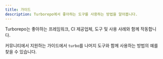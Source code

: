 ```yaml
---
title: 가이드
description: Turborepo에서 좋아하는 도구를 사용하는 방법을 알아봅니다.
---
```



Turborepo는 좋아하는 프레임워크, CI 제공업체, 도구 및 사용 사례와 함께 작동합니다.

커뮤니티에서 지원하는 가이드에서 `turbo`를 나머지 도구와 함께 사용하는 방법의 예를 찾을 수 있습니다.

<Cards>
<Card
  title="프레임워크"
  description="Turborepo에 프레임워크를 통합합니다"
  href="/docs/guides/frameworks"
/>
<Card
  title="지속적 통합"
  description="CI와 함께 Turborepo를 사용합니다"
  href="/docs/guides/ci-vendors"
/>

<Card
  title="도구"
  description="좋아하는 도구를 가져옵니다"
  href="/docs/guides/tools"
/>

<Card
  title="단일 패키지 워크스페이스"
  description="독립 실행형 애플리케이션과 통합합니다"
  href="/docs/guides/single-package-workspaces"
/>

<Card
  title="코드 생성"
  description="새 코드를 빠르게 생성합니다"
  href="/docs/guides/generating-code"
/>

<Card
  title="작업 건너뛰기"
  description="아무것도 하지 않아 빠르게 진행합니다"
  href="/docs/guides/skipping-tasks"
/>

<Card
  title="패키지 게시"
  description="Turborepo 외부에서 패키지를 사용합니다"
  href="/docs/guides/publishing-libraries"
/>

<Card
  title="플랫폼 처리"
  description="OS, Node.js 버전 및 기타 요인"
  href="/docs/guides/handling-platforms"
/>

<Card
  title="다중 언어 지원"
  description="여러 언어, 하나의 리포지토리"
  href="/docs/guides/multi-language"
/>
</Cards>
